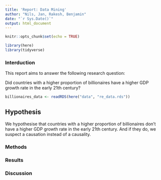 ```yaml
---
title: 'Report: Data Mining'
author: "Nils, Jan, Rakesh, Benjamin"
date: "`r Sys.Date()`"
output: html_document
---
```


```r
knitr::opts_chunk$set(echo = TRUE)

library(here)
library(tidyverse)
```

### Interduction

This report aims to answer the following research question:

Did countries with a higher proportion of billionaires have a higher GDP growth rate in the early 21th century?

```r
billionaires_data <- readRDS(here("data", "re_data.rds"))
```

## Hypothesis

We hypothesise that countries with a higher proportion of billionaires don't have a higher GDP growth rate in the early 21th century. And if they do, we suspect a causation instead of a causality.

### Methods

### Results

### Discussion
